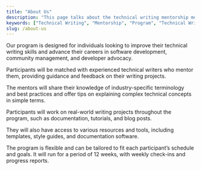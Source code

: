 ```yaml
---
title: "About Us"
description: "This page talks about the technical writing mentorship mentorship program"
keywords: ["Technical Writing", "Mentorship", "Program", "Technical Writers"]
slug: /about-us
---
```


Our program is designed for individuals looking to improve their technical writing skills and advance their careers in software development, community management, and developer advocacy.

Participants will be matched with experienced technical writers who mentor them, providing guidance and feedback on their writing projects.

The mentors will share their knowledge of industry-specific terminology and best practices and offer tips on explaining complex technical concepts in simple terms.

Participants will work on real-world writing projects throughout the program, such as documentation, tutorials, and blog posts.

They will also have access to various resources and tools, including templates, style guides, and documentation software.

The program is flexible and can be tailored to fit each participant’s schedule and goals. It will run for a period of 12 weeks, with weekly check-ins and progress reports.
